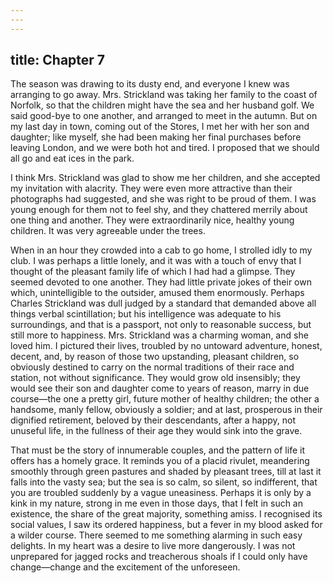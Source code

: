 ```yaml
---
---
---
```

title: Chapter 7
---

The season was drawing to its dusty end, and everyone I knew was arranging to go away. Mrs. Strickland was taking her family to the coast of Norfolk, so that the children might have the sea and her husband golf. We said good-bye to one another, and arranged to meet in the autumn. But on my last day in town, coming out of the Stores, I met her with her son and daughter; like myself, she had been making her final purchases before leaving London, and we were both hot and tired. I proposed that we should all go and eat ices in the park.

I think Mrs. Strickland was glad to show me her children, and she accepted my invitation with alacrity. They were even more attractive than their photographs had suggested, and she was right to be proud of them. I was young enough for them not to feel shy, and they chattered merrily about one thing and another. They were extraordinarily nice, healthy young children. It was very agreeable under the trees.

When in an hour they crowded into a cab to go home, I strolled idly to my club. I was perhaps a little lonely, and it was with a touch of envy that I thought of the pleasant family life of which I had had a glimpse. They seemed devoted to one another. They had little private jokes of their own which, unintelligible to the outsider, amused them enormously. Perhaps Charles Strickland was dull judged by a standard that demanded above all things verbal scintillation; but his intelligence was adequate to his surroundings, and that is a passport, not only to reasonable success, but still more to happiness. Mrs. Strickland was a charming woman, and she loved him. I pictured their lives, troubled by no untoward adventure, honest, decent, and, by reason of those two upstanding, pleasant children, so obviously destined to carry on the normal traditions of their race and station, not without significance. They would grow old insensibly; they would see their son and daughter come to years of reason, marry in due course—the one a pretty girl, future mother of healthy children; the other a handsome, manly fellow, obviously a soldier; and at last, prosperous in their dignified retirement, beloved by their descendants, after a happy, not unuseful life, in the fullness of their age they would sink into the grave.

That must be the story of innumerable couples, and the pattern of life it offers has a homely grace. It reminds you of a placid rivulet, meandering smoothly through green pastures and shaded by pleasant trees, till at last it falls into the vasty sea; but the sea is so calm, so silent, so indifferent, that you are troubled suddenly by a vague uneasiness. Perhaps it is only by a kink in my nature, strong in me even in those days, that I felt in such an existence, the share of the great majority, something amiss. I recognised its social values, I saw its ordered happiness, but a fever in my blood asked for a wilder course. There seemed to me something alarming in such easy delights. In my heart was a desire to live more dangerously. I was not unprepared for jagged rocks and treacherous shoals if I could only have change—change and the excitement of the unforeseen.
